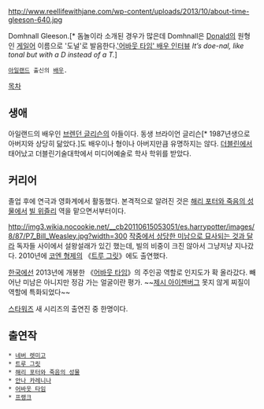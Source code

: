 http://www.reellifewithjane.com/wp-content/uploads/2013/10/about-time-gleeson-640.jpg

Domhnall Gleeson.[* 돔놀이라 소개된 경우가 많은데 Domhnall은 [[도널드|Donald]]의 원형인 [[게일어]] 이름으로 '도널'로 발음한다.[http://m.au.timeout.com/melbourne/film/features/3033/domhnall-gleeson-on-about-time '어바웃 타임' 배우 인터뷰] ''It’s doe-nal, like tonal but with a D instead of a T.'']
 [[아일랜드]] 출신의 [[배우]].

[[목차]]
== 생애 ==
아일랜드의 배우인 [[브렌던 글리슨]]의 아들이다. 동생 브라이언 글리슨[* 1987년생으로 아버지와 상당히 닮았다.]도 배우이나 형이나 아버지만큼 유명하지는 않다. [[더블린]]에서 태어났고 더블린기술대학에서 미디어예술로 학사 학위를 받았다.

== 커리어 ==
졸업 후에 연극과 영화계에서 활동했다. 본격적으로 알려진 것은 [[해리 포터와 죽음의 성물]]에서 [[빌 위즐리]] 역을 맡으면서부터이다.

http://img3.wikia.nocookie.net/__cb20110615053051/es.harrypotter/images/8/87/P7_Bill_Weasley.jpg?width=300
[[미인 그려놓고 평범인이라고 우기기|작중에서 상당한 미남으로 묘사되는 것과 달라]] 독자들 사이에서 설왕설래가 있긴 했는데, 빌의 비중이 크진 않아서 그냥저냥 지나갔다. 2010년에 [[코엔 형제]]의 《[[트루 그릿]]》에도 출연했다.

[[한국]]에선 2013년에 개봉한 《[[어바웃 타임]]》의 주인공 역할로 인지도가 확 올라갔다. 빼어난 미남은 아니지만 정감 가는 얼굴이란 평가. ~~[[제시 아이젠버그]] 못지 않게 찌질이 역할에 특화되었다~~

[[스타워즈]] 새 시리즈의 출연진 중 한명이다.

== 출연작 ==
 * [[네버 렛미고]]
 * [[트루 그릿]]
 * [[해리 포터와 죽음의 성물]]
 * [[안나 카레니나]]
 * [[어바웃 타임]]
 * [[프랭크]]
